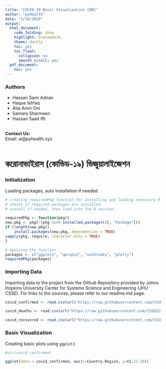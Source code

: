 ```yaml
---
title: "COVID-19 Basic Visualization [BN]"
author: "pyHealth"
date: "3/16/2020"
output:
  html_document:
    code_folding: show
    highlight: breezedark
    theme: darkly
    toc: yes
    toc_float:
      collapsed: no
      smooth_scroll: yes
  pdf_document:
    toc: yes
---
```


### Authors

*  Hassan Sami Adnan
*  Haque Ishfaq
*  Atia Amin Oni
*  Samara Sharmeen
*  Hassan Saad Ifti
<br><br>

<b>Contact Us: </b><br>
Email: ai@pyhealth.xyz
<br><br>

# করোনাভাইরাস (কোভিড-১৯) ভিজুয়ালাইজেশন

### Initialization

Loading packages, auto installation if needed
```r
# creating requiredPkg function for installing and loading necessary R packages.
# checks if required packages are installed.
# install if needed, then load into the R session.

requiredPkg <- function(pkg){
new.pkg <- pkg[!(pkg %in% installed.packages()[, "Package"])]
if (length(new.pkg)) 
    install.packages(new.pkg, dependencies = TRUE)
sapply(pkg, require, character.only = TRUE)
}

# applying the function
packages <- c("ggplot2", "qwraps2", "outbreaks", "plotly")
requiredPkg(packages)

```

### Importing Data

Importing data to the project from the Github Repository provided by Johns Hopkins University Center for Systems Science and Engineering (JHU CSSE). For links to the sources, please refer to our readme.md page.
```r

covid_confirmed <- read.csv(url("https://raw.githubusercontent.com/CSSEGISandData/COVID-19/master/csse_covid_19_data/csse_covid_19_time_series/time_series_19-covid-Confirmed.csv"))

covid_deaths <- read.csv(url("https://raw.githubusercontent.com/CSSEGISandData/COVID-19/master/csse_covid_19_data/csse_covid_19_time_series/time_series_19-covid-Deaths.csv"))

covid_recovered <- read.csv(url("https://raw.githubusercontent.com/CSSEGISandData/COVID-19/master/csse_covid_19_data/csse_covid_19_time_series/time_series_19-covid-Recovered.csv"))

```


### Basic Visualization

Creating basic plots using `ggplot2`.
```r
#str(covid_confirmed)

ggplot(data = covid_confirmed, aes(x=Country.Region, y=X1.22.20))

```
